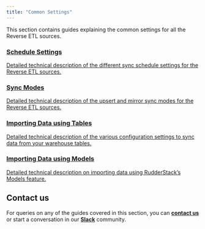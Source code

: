 ```yaml
---
title: "Common Settings"
---
```


This section contains guides explaining the common settings for all the Reverse ETL sources.

<div class="pageRefWrapper">
    <a href="https://www.rudderstack.com/docs/sources/reverse-etl/common-settings/sync-schedule-settings/">
        <div class="pageRefBlock">
            <h3>Schedule Settings</h3>
            <p>Detailed technical description of the different sync schedule settings for the Reverse ETL sources.</p>
        </div>
    </a>
    <a href="https://rudderstack.com/docs/sources/reverse-etl/common-settings/sync-modes/">
        <div class="pageRefBlock">
            <h3>Sync Modes</h3>
            <p>Detailed technical description of the upsert and mirror sync modes for the Reverse ETL sources.</p>
        </div>
    </a>
    <a href="https://rudderstack.com/docs/sources/reverse-etl/common-settings/importing-data-using-tables/">
        <div class="pageRefBlock">
            <h3>Importing Data using Tables</h3>
            <p>Detailed technical description of the various configuration settings to sync data from your warehouse tables.</p>
        </div>
    </a>
    <a href="https://rudderstack.com/docs/sources/reverse-etl/common-settings/importing-data-using-models/">
        <div class="pageRefBlock">
            <h3>Importing Data using Models</h3>
            <p>Detailed technical description on importing data using RudderStack’s Models feature.</p>
        </div>
    </a>
</div>

## Contact us

For queries on any of the guides covered in this section, you can [**contact us**](mailto:%20docs@rudderstack.com) or start a conversation in our [**Slack**](https://rudderstack.com/join-rudderstack-slack-community) community.
